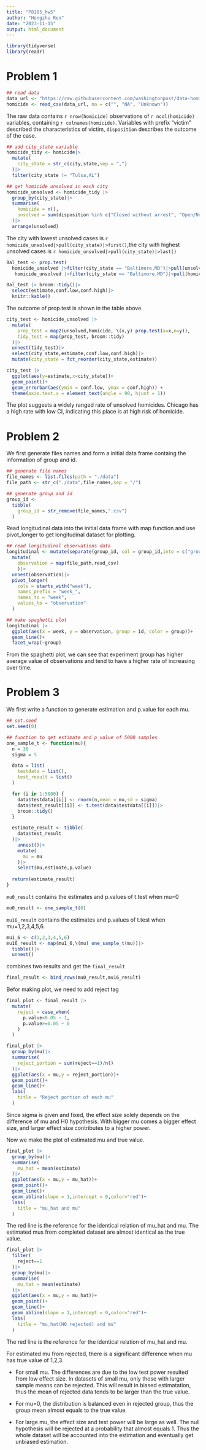 ```yaml
---
title: "P8105_hw5"
author: "Hongzhu Ren"
date: "2023-11-15"
output: html_document
---
```

```r
library(tidyverse)
library(readr)
```

# Problem 1
```r
## read data
data_url <- "https://raw.githubusercontent.com/washingtonpost/data-homicides/master/homicide-data.csv"
homicide <- read_csv(data_url, na = c("", "NA", "Unknown"))
```

The raw data contains `r nrow(homicide)` observations of `r ncol(homicide)` variables, containing `r colnames(homicide)`. Variables with prefix "victim" described the characteristics of victim, `disposition` describes the outcome of the case. 

```r
## add city_state variable
homicide_tidy <- homicide|>
  mutate(
    city_state = str_c(city,state,sep = ",")
  )|>
  filter(city_state != "Tulsa,AL") 

```

```r
## get homicide unsolved in each city
homicide_unsolved <- homicide_tidy |>
  group_by(city_state)|>
  summarise(
    homicide = n(),
    unsolved = sum(disposition %in% c("Closed without arrest", "Open/No arrest"))
  )|>
  arrange(unsolved)
```

The city with lowest unsolved cases is `r homicide_unsolved|>pull(city_state)|>first()`,the city with highest unsolved cases is `r homicide_unsolved|>pull(city_state)|>last()`

```r
Bal_test <- prop.test(
  homicide_unsolved |>filter(city_state == "Baltimore,MD")|>pull(unsolved),
   homicide_unsolved |>filter(city_state == "Baltimore,MD")|>pull(homicide))

Bal_test |> broom::tidy()|>
  select(estimate,conf.low,conf.high)|>
  knitr::kable()
```

The outcome of prop.test is shown in the table above.

```r
city_test <- homicide_unsolved |>
  mutate(
    prop_test = map2(unsolved,homicide, \(x,y) prop.test(x=x,n=y)),
    tidy_test = map(prop_test, broom::tidy)
  )|>
  unnest(tidy_test)|>
  select(city_state,estimate,conf.low,conf.high)|>
  mutate(city_state = fct_reorder(city_state,estimate))
```

```r
city_test |>
  ggplot(aes(y=estimate,x=city_state))+
  geom_point()+
  geom_errorbar(aes(ymin = conf.low, ymax = conf.high)) + 
  theme(axis.text.x = element_text(angle = 90, hjust = 1))
```

The plot suggests a widely ranged rate of unsolved homicides. Chicago has a high rate with low CI, indicating this place is at high risk of homicide.

# Problem 2
We first generate files names and form a initial data frame containg the information of group and id.
```r
## generate file names
file_names <- list.files(path = "./data")
file_path <- str_c("./data",file_names,sep = "/")

## generate group and id
group_id <- 
  tibble(
    group_id = str_remove(file_names,".csv")
  )
```

Read longitudinal data into the initial data frame with map function and use pivot_longer to get longitudinal dataset for plotting.

```r
## read longitudinal observations data
longitudinal <- mutate(separate(group_id, col = group_id,into = c("group","id"),sep = "_"))|>
  mutate(
    observation = map(file_path,read_csv)
    )|>
  unnest(observation)|> 
  pivot_longer(
    cols = starts_with("week"),
    names_prefix = "week_",
    names_to = "week",
    values_to = "observation" 
  )

## make spaghetti plot
longitudinal |>
  ggplot(aes(x = week, y = observation, group = id, color = group))+
  geom_line()+
  facet_wrap(~group)
```

From the spaghetti plot, we can see that experiment group has higher average value of observations and tend to have a higher rate of increasing over time.

# Problem 3
We first write a function to generate estimation and p.value for each mu.
```r
## set.seed
set.seed(0)

## function to get estimate and p_value of 5000 samples
one_sample_t <- function(mu){
  n = 30
  sigma = 5

  data = list(
    testdata = list(),
    test_result = list()
  )

  for (i in 1:5000) {
    data$testdata[[i]] <- rnorm(n,mean = mu,sd = sigma)
    data$test_result[[i]] <- t.test(data$testdata[[i]])|>
    broom::tidy()
  }

  estimate_result <- tibble(
    data$test_result
  )|>
    unnest()|>
    mutate(
      mu = mu
    )|>
    select(mu,estimate,p.value)
  
  return(estimate_result)
}
```

`mu0_result` contains the estimates and p.values of t.test when mu=0

```r
mu0_result <- one_sample_t(0)
```

`mu16_result` contains the estimates and p.values of t.test when mu=1,2,3,4,5,6.

```r
mu1_6 <- c(1,2,3,4,5,6)
mu16_result <- map(mu1_6,\(mu) one_sample_t(mu))|>
  tibble()|>
  unnest()
```

combines two results and get the `final_result`

```r
final_result <- bind_rows(mu0_result,mu16_result)
```

Befor making plot, we need to add reject tag

```r
final_plot <- final_result |>
  mutate(
    reject = case_when(
      p.value<0.05 ~ 1,
      p.value>=0.05 ~ 0
    )
  )
```

```r
final_plot |>
  group_by(mu)|>
  summarise(
    reject_portion = sum(reject==1)/n()
  )|>
  ggplot(aes(x = mu,y = reject_portion))+
  geom_point()+
  geom_line()+
  labs(
    title = "Reject portion of each mu"
  )
```

Since sigma is given and fixed, the effect size solely depends on the difference of mu and H0 hypothesis. With bigger mu comes a bigger effect size, and larger effect size contributes to a higher power.

Now we make the plot of estimated mu and true value.

```r
final_plot |>
  group_by(mu)|>
  summarise(
    mu_hat = mean(estimate)
  )|>
  ggplot(aes(x = mu,y = mu_hat))+
  geom_point()+
  geom_line()+
  geom_abline(slope = 1,intercept = 0,color="red")+
  labs(
    title = "mu_hat and mu"
  )
```

The red line is the reference for the identical relation of mu_hat and mu. The estimated mus from completed dataset are almost identical as the true value.

```r
final_plot |>
  filter(
    reject==1
  )|>
  group_by(mu)|>
  summarise(
    mu_hat = mean(estimate)
  )|>
  ggplot(aes(x = mu,y = mu_hat))+
  geom_point()+
  geom_line()+
  geom_abline(slope = 1,intercept = 0,color="red")+
  labs(
    title = "mu_hat(H0 rejected) and mu"
  )
```

The red line is the reference for the identical relation of mu_hat and mu.

For estimated mu from rejected, there is a significant difference when mu has true value of 1,2,3. 

* For small mu. The differences are due to the low test power resulted from low effect size. In datasets of small mu, only those with larger sample means can be rejected. This will result in biased estimatation, thus the mean of rejected data tends to be larger than the true value.

* For mu=0, the distribution is balanced even in rejected group, thus the group mean almost equals to the true value.

* For large mu, the effect size and test power will be large as well. The null hypothesis will be rejected at a probability that almost equals 1. Thus the whole dataset will be accounted into the estimation and eventually get unbiased estimation.